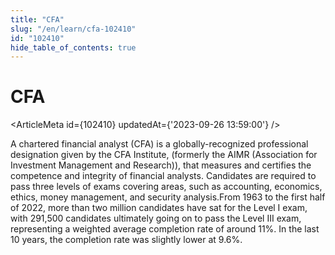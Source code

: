 ```yaml
---
title: "CFA"
slug: "/en/learn/cfa-102410"
id: "102410"
hide_table_of_contents: true
---
```



# CFA

<ArticleMeta id={102410} updatedAt={'2023-09-26 13:59:00'} />
<div className='border-solid border-b border-t-0 my-4 border-[var(--ifm-color-gray-300)]' />

A chartered financial analyst (CFA) is a globally-recognized professional designation given by the CFA Institute, (formerly the AIMR (Association for Investment Management and Research)), that measures and certifies the competence and integrity of financial analysts. Candidates are required to pass three levels of exams covering areas, such as accounting, economics, ethics, money management, and security analysis.From 1963 to the first half of 2022, more than two million candidates have sat for the Level I exam, with 291,500 candidates ultimately going on to pass the Level III exam, representing a weighted average completion rate of around 11%. In the last 10 years, the completion rate was slightly lower at 9.6%.
